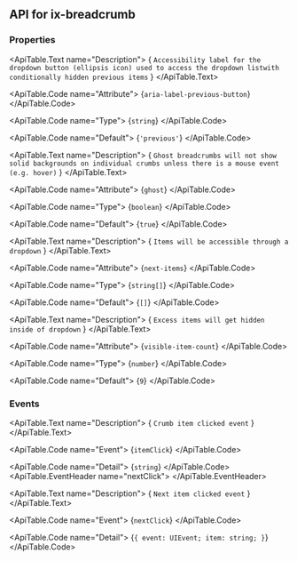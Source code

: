 
## API for ix-breadcrumb

### Properties

<ApiTable id="property-ariaLabelPreviousButton">
  <ApiTable.PropertyHeader name="ariaLabelPreviousButton" singleFramework="">
  </ApiTable.PropertyHeader>

  <ApiTable.Text name="Description">
    { `Accessibility label for the dropdown button (ellipsis icon) used to access the dropdown listwith conditionally hidden previous items` }
  </ApiTable.Text>

  <ApiTable.Code name="Attribute">
    {`aria-label-previous-button`}
  </ApiTable.Code>

  <ApiTable.Code name="Type">
   {`string`}
  </ApiTable.Code>

  <ApiTable.Code name="Default">
    {`'previous'`}
  </ApiTable.Code>

</ApiTable>
<ApiTable id="property-ghost">
  <ApiTable.PropertyHeader name="ghost" singleFramework="">
  </ApiTable.PropertyHeader>

  <ApiTable.Text name="Description">
    { `Ghost breadcrumbs will not show solid backgrounds on individual crumbs unless there is a mouse event (e.g. hover)` }
  </ApiTable.Text>

  <ApiTable.Code name="Attribute">
    {`ghost`}
  </ApiTable.Code>

  <ApiTable.Code name="Type">
   {`boolean`}
  </ApiTable.Code>

  <ApiTable.Code name="Default">
    {`true`}
  </ApiTable.Code>

</ApiTable>
<ApiTable id="property-nextItems">
  <ApiTable.PropertyHeader name="nextItems" singleFramework="">
  </ApiTable.PropertyHeader>

  <ApiTable.Text name="Description">
    { `Items will be accessible through a dropdown` }
  </ApiTable.Text>

  <ApiTable.Code name="Attribute">
    {`next-items`}
  </ApiTable.Code>

  <ApiTable.Code name="Type">
   {`string[]`}
  </ApiTable.Code>

  <ApiTable.Code name="Default">
    {`[]`}
  </ApiTable.Code>

</ApiTable>
<ApiTable id="property-visibleItemCount">
  <ApiTable.PropertyHeader name="visibleItemCount" singleFramework="">
  </ApiTable.PropertyHeader>

  <ApiTable.Text name="Description">
    { `Excess items will get hidden inside of dropdown` }
  </ApiTable.Text>

  <ApiTable.Code name="Attribute">
    {`visible-item-count`}
  </ApiTable.Code>

  <ApiTable.Code name="Type">
   {`number`}
  </ApiTable.Code>

  <ApiTable.Code name="Default">
    {`9`}
  </ApiTable.Code>

</ApiTable>


### Events

<ApiTable id="event-itemClick">
  <ApiTable.EventHeader name="itemClick">
  </ApiTable.EventHeader>

  <ApiTable.Text name="Description">
    { `Crumb item clicked event` }
  </ApiTable.Text>

  <ApiTable.Code name="Event">
    {`itemClick`}
  </ApiTable.Code>

  <ApiTable.Code name="Detail">
    {`string`}
  </ApiTable.Code>
</ApiTable>
<ApiTable id="event-nextClick">
  <ApiTable.EventHeader name="nextClick">
  </ApiTable.EventHeader>

  <ApiTable.Text name="Description">
    { `Next item clicked event` }
  </ApiTable.Text>

  <ApiTable.Code name="Event">
    {`nextClick`}
  </ApiTable.Code>

  <ApiTable.Code name="Detail">
    {`{ event: UIEvent; item: string; }`}
  </ApiTable.Code>
</ApiTable>


